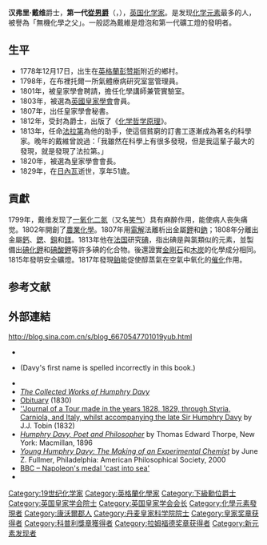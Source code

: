 {{Infobox scientist 
|name =汉弗里·戴维爵士<br>Sir Humphry Davy
|image = Sir Humphry Davy, Bt by Thomas Phillips.jpg|image_size = 250px
|caption = [[Thomas_Phillips|Thomas Phillips]]画
|birth_date = {{birth date|1778|12|17|df=y}}
|birth_place = {{Flagicon|United Kingdom|1707}} [[英格兰|英格兰]][[康沃尔郡|康沃尔郡]][[彭赞斯|彭赞斯]]
|death_date = {{death date and age|df=yes|1829|5|29|1778|12|17}}
|death_place = {{SUI}}[[日内瓦|日内瓦]]
|nationality = {{GBR}}
|field = [[化学|化学]] 
|work_institutions = [[英国皇家学会|英国皇家学会]]、 [[Royal_Institution|Royal Institution]]
|alma_mater = 
|doctoral_advisor = 
|prizes  =[[科普利奖章|科普利奖章]]（1805年）
|influenced = [[法拉第|法拉第]]、[[威廉·汤姆森|威廉·汤姆森]]
|known_for = [[电解|电解]]、[[钠|钠]]、[[钾|钾]]、[[钙|钙]]、[[镁|镁]]、[[钡|钡]]、[[硼|硼]]
}}

'''汉弗里·戴维'''爵士，'''第一代[[從男爵|從男爵]]'''（{{lang-en|Sir '''Humphry Davy, 1st Baronet'''}}，{{bd|1778年|12月17日|1829年|5月29日|catIdx=D}}），[[英国|英国]][[化学家|化学家]]。是发现[[化学元素|化学元素]]最多的人，被譽為「無機化學之父」。一般認為戴維是燈泡和第一代礦工燈的發明者。

== 生平 ==
*1778年12月17日，出生在[[英格蘭|英格蘭]][[彭赞斯|彭赞斯]]附近的鄉村。
*1798年，在布裡托爾一所氣體療病研究室當管理員。
*1801年，被皇家學會聘請，擔任化學講師兼管實驗室。
*1803年，被選為[[英國皇家學會|英國皇家學會]]會員。
*1807年，出任皇家學會秘書。
*1812年，受封為爵士，出版了《[[化学哲学原理|化学哲学原理]]》。
*1813年，任命[[法拉第|法拉第]]為他的助手，使這個貧窮的訂書工逐漸成為著名的科學家。晚年的戴維曾說過：「我雖然在科學上有很多發現，但是我這輩子最大的發現，就是發現了法拉第。」
*1820年，被選為皇家學會會長。
*1829年，在[[日內瓦|日內瓦]]逝世，享年51歲。

==貢獻==
1799年，戴维发现了[[一氧化二氮|一氧化二氮]]（又名[[笑气|笑气]]）具有麻醉作用，能使病人丧失痛觉。1802年開創了[[農業化學|農業化學]]。1807年用[[電解|電解]]法離析出金屬[[鉀|鉀]]和[[鈉|鈉]]；1808年分離出金屬[[鈣|鈣]]、[[鍶|鍶]]、[[鋇|鋇]]和[[鎂|鎂]]。1813年他在[[法国|法国]]研究[[碘|碘]]，指出碘是與氯類似的元素，並製備出[[碘化鉀|碘化鉀]]和[[碘酸鉀|碘酸鉀]]等許多碘的化合物。後還證實[[金剛石|金剛石]]和[[木炭|木炭]]的化學成分相同。1815年發明安全礦燈。1817年發現[[鉑|鉑]]能促使醇蒸氣在空氣中氧化的[[催化|催化]]作用。

== 参考文献 ==
{{Reflist}}

== 外部連結 ==
{{Commons|Humphry Davy}}
{{Wikiquote}}   http://blog.sina.com.cn/s/blog_6670547701019yub.html {{Wayback|url=http://blog.sina.com.cn/s/blog_6670547701019yub.html |date=20200410164046 }}<nowiki/>
* {{cite journal 
 |author = Kenyon, T. K. 
 |title = Science and Celebrity: Humphry Davy’s Rising Star 
 |journal = Chemical Heritage 
 |year = 2008/2009 
 |volume = 26 
 |pages = 30–35 
 |url = http://www.chemheritage.org/pubs/ch-v26n4-articles/feature_davy_p1.html 
 |access-date = 2013-08-29 
 |archive-url = https://web.archive.org/web/20100615124333/http://chemheritage.org/pubs/ch-v26n4-articles/feature_davy_p1.html 
 |archive-date = 2010-06-15 
 |dead-url = yes 
 }}
* {{cite book
 |last = Pratt |first = Anne |authorlink = :en:Anne Pratt 
 |title = Dawnings of Genius 
 |chapter = Sir Humphrey Davy 
 |location = London |publisher = Charles Knight and Company 
 |year = 1841 
 |url = http://books.google.com/?id=C0sppZofUHAC&pg=PA12
}} (Davy's first name is spelled incorrectly in this book.) 
* {{Gutenberg author |id = Humphry_Davy |name = Humphry Davy}}
* [http://books.google.com/books?id=HcMJAAAAIAAJ ''The Collected Works of Humphry Davy''] {{Wayback|url=http://books.google.com/books?id=HcMJAAAAIAAJ |date=20120325034549 }}
* [http://books.google.com/books?id=94cpDF5kaAEC&pg=PA39 Obituary] (1830)
* [http://www.archive.org/details/journaloftourmad00tobi ''Journal of a Tour made in the years 1828, 1829, through Styria, Carniola, and Italy, whilst accompanying the late Sir Humphry Davy] by J.J. Tobin (1832)
* [http://books.google.com/books?id=ZXMKkOFnrEcC&pg=PA9 ''Humphry Davy, Poet and Philosopher''] by Thomas Edward Thorpe, New York: Macmillan, 1896
* [http://books.google.com/books?id=NlVCnYZx-sQC&pg=PP1 ''Young Humphry Davy: The Making of an Experimental Chemist''] by June Z. Fullmer, Philadelphia: American Philosophical Society, 2000
* [http://news.bbc.co.uk/2/hi/uk_news/7298375.stm BBC – Napoleon's medal 'cast into sea'] {{Wayback|url=http://news.bbc.co.uk/2/hi/uk_news/7298375.stm |date=20210210215753 }}
* {{NRA|P7650}}
{{皇家学会会长}}
{{皇家奖章获得者}}
{{拉姆福德奖章获得者}}
{{1801年至1850年科普利奖章获得者}}

{{Authority control}}
{{DEFAULTSORT:Davy, Humphry}}
[[Category:19世纪化学家|Category:19世纪化学家]]
[[Category:英格蘭化學家|Category:英格蘭化學家]]
[[Category:下級勳位爵士|Category:下級勳位爵士]]
[[Category:英国皇家学会院士|Category:英国皇家学会院士]]
[[Category:英国皇家学会会长|Category:英国皇家学会会长]]
[[Category:化學元素發現者|Category:化學元素發現者]]
[[Category:康沃爾郡人|Category:康沃爾郡人]]
[[Category:丹麦皇家科学院院士|Category:丹麦皇家科学院院士]]
[[Category:皇家奖章获得者|Category:皇家奖章获得者]]
[[Category:科普利獎章獲得者|Category:科普利獎章獲得者]]
[[Category:拉姆福德奖章获得者|Category:拉姆福德奖章获得者]]
[[Category:新元素发现者|Category:新元素发现者]]
